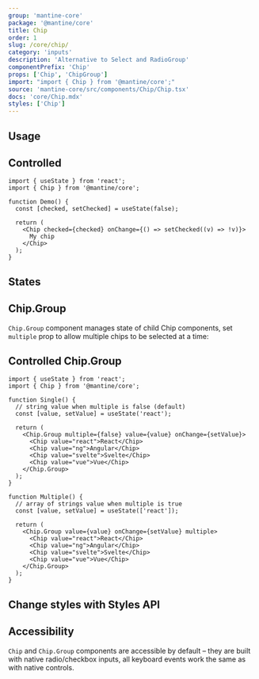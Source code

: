 ```yaml
---
group: 'mantine-core'
package: '@mantine/core'
title: Chip
order: 1
slug: /core/chip/
category: 'inputs'
description: 'Alternative to Select and RadioGroup'
componentPrefix: 'Chip'
props: ['Chip', 'ChipGroup']
import: "import { Chip } from '@mantine/core';"
source: 'mantine-core/src/components/Chip/Chip.tsx'
docs: 'core/Chip.mdx'
styles: ['Chip']
---
```



## Usage

<Demo data={ChipDemos.configurator} />

## Controlled

```tsx
import { useState } from 'react';
import { Chip } from '@mantine/core';

function Demo() {
  const [checked, setChecked] = useState(false);

  return (
    <Chip checked={checked} onChange={() => setChecked((v) => !v)}>
      My chip
    </Chip>
  );
}
```

## States

<Demo data={ChipDemos.states} />

## Chip.Group

`Chip.Group` component manages state of child Chip components,
set `multiple` prop to allow multiple chips to be selected at a time:

<Demo data={ChipDemos.group} />

## Controlled Chip.Group

```tsx
import { useState } from 'react';
import { Chip } from '@mantine/core';

function Single() {
  // string value when multiple is false (default)
  const [value, setValue] = useState('react');

  return (
    <Chip.Group multiple={false} value={value} onChange={setValue}>
      <Chip value="react">React</Chip>
      <Chip value="ng">Angular</Chip>
      <Chip value="svelte">Svelte</Chip>
      <Chip value="vue">Vue</Chip>
    </Chip.Group>
  );
}

function Multiple() {
  // array of strings value when multiple is true
  const [value, setValue] = useState(['react']);

  return (
    <Chip.Group value={value} onChange={setValue} multiple>
      <Chip value="react">React</Chip>
      <Chip value="ng">Angular</Chip>
      <Chip value="svelte">Svelte</Chip>
      <Chip value="vue">Vue</Chip>
    </Chip.Group>
  );
}
```

## Change styles with Styles API

<Demo data={ChipDemos.stylesApi} />

## Accessibility

`Chip` and `Chip.Group` components are accessible by default – they are built with native radio/checkbox inputs,
all keyboard events work the same as with native controls.
